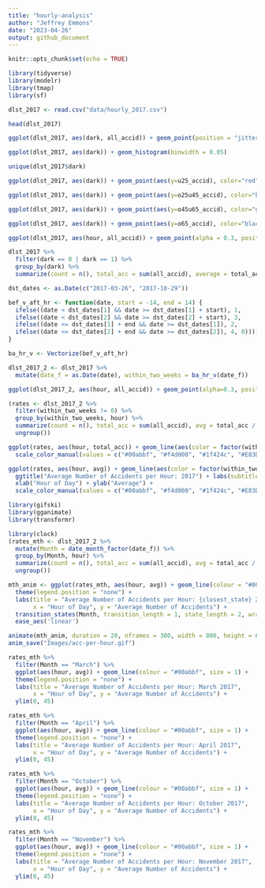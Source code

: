 ```yaml
---
title: "hourly-analysis"
author: "Jeffrey Emmons"
date: "2023-04-26"
output: github_document
---
```


```r
knitr::opts_chunk$set(echo = TRUE)
```

```r
library(tidyverse)
library(modelr)
library(tmap)
library(sf)
```
```r
dlst_2017 <- read.csv("data/hourly_2017.csv")
```

```r
head(dlst_2017)
```

```r
ggplot(dlst_2017, aes(dark, all_accid)) + geom_point(position = "jitter")
```
```r
ggplot(dlst_2017, aes(dark)) + geom_histogram(binwidth = 0.05)
```

```r
unique(dlst_2017$dark)
```

```r
ggplot(dlst_2017, aes(dark)) + geom_point(aes(y=u25_accid), color="red", alpha=0.3, position = "jitter")
```

```r
ggplot(dlst_2017, aes(dark)) + geom_point(aes(y=o25u45_accid), color="blue", alpha=0.3, position = "jitter")
```

```r
ggplot(dlst_2017, aes(dark)) + geom_point(aes(y=o45u65_accid), color="green", alpha=0.3, position = "jitter")
```

```r
ggplot(dlst_2017, aes(dark)) + geom_point(aes(y=o65_accid), color="black", alpha=0.3, position = "jitter")
```

```r
ggplot(dlst_2017, aes(hour, all_accid)) + geom_point(alpha = 0.3, position = "jitter")
```

```r
dlst_2017 %>% 
  filter(dark == 0 | dark == 1) %>% 
  group_by(dark) %>% 
  summarize(count = n(), total_acc = sum(all_accid), average = total_acc / count)
```

```r
dst_dates <- as.Date(c("2017-03-26", "2017-10-29"))

bef_v_aft_hr <- function(date, start = -14, end = 14) {
  ifelse((date < dst_dates[1] && date >= dst_dates[1] + start), 1,
  ifelse((date < dst_dates[2] && date >= dst_dates[2] + start), 3,
  ifelse((date <= dst_dates[1] + end && date >= dst_dates[1]), 2,
  ifelse((date <= dst_dates[2] + end && date >= dst_dates[2]), 4, 0))))
}

ba_hr_v <- Vectorize(bef_v_aft_hr)
```

```r
dlst_2017_2 <- dlst_2017 %>%
  mutate(date_f = as.Date(date), within_two_weeks = ba_hr_v(date_f))
```

```r
ggplot(dlst_2017_2, aes(hour, all_accid)) + geom_point(alpha=0.3, position="jitter") + facet_wrap(~within_two_weeks) 
```
```r
(rates <- dlst_2017_2 %>% 
  filter(within_two_weeks != 0) %>% 
  group_by(within_two_weeks, hour) %>% 
  summarize(count = n(), total_acc = sum(all_accid), avg = total_acc / (count / 265)) %>% 
  ungroup())
```
```r
ggplot(rates, aes(hour, total_acc)) + geom_line(aes(color = factor(within_two_weeks)), size = 1) +
  scale_color_manual(values = c("#00abbf", "#f4d000", "#1f424c", "#E83D3D"), name = "Within two weeks...", labels = c("Before Start", "After Start", "Before End", "After End"))
```
```r
ggplot(rates, aes(hour, avg)) + geom_line(aes(color = factor(within_two_weeks)), size = 1) +
  ggtitle("Average Number of Accidents per Hour: 2017") + labs(subtitle = "Two Weeks Before and After DST Change") +
  xlab("Hour of Day") + ylab("Average") +
  scale_color_manual(values = c("#00abbf", "#f4d000", "#1f424c", "#E83D3D"), name = "Within two weeks...", labels = c("Before Start", "After Start", "Before End", "After End"))
```
```r
library(gifski)
library(gganimate)
library(transformr)
```

```r
library(clock)
(rates_mth <- dlst_2017_2 %>% 
  mutate(Month = date_month_factor(date_f)) %>% 
  group_by(Month, hour) %>% 
  summarize(count = n(), total_acc = sum(all_accid), avg = total_acc / (count / 265)) %>%
  ungroup())
```


```r
mth_anim <- ggplot(rates_mth, aes(hour, avg)) + geom_line(colour = "#00abbf", size = 1) +
  theme(legend.position = "none") +
  labs(title = "Average Number of Accidents per Hour: {closest_state} 2017",
       x = "Hour of Day", y = "Average Number of Accidents") +
  transition_states(Month, transition_length = 1, state_length = 2, wrap = FALSE) +
  ease_aes('linear')

animate(mth_anim, duration = 20, nframes = 300, width = 800, height = 600, renderer = gifski_renderer())
anim_save("Images/acc-per-hour.gif")
```


```r
rates_mth %>% 
  filter(Month == "March") %>% 
  ggplot(aes(hour, avg)) + geom_line(colour = "#00abbf", size = 1) +
  theme(legend.position = "none") +
  labs(title = "Average Number of Accidents per Hour: March 2017",
       x = "Hour of Day", y = "Average Number of Accidents") +
  ylim(0, 45)

rates_mth %>% 
  filter(Month == "April") %>% 
  ggplot(aes(hour, avg)) + geom_line(colour = "#00abbf", size = 1) +
  theme(legend.position = "none") +
  labs(title = "Average Number of Accidents per Hour: April 2017",
       x = "Hour of Day", y = "Average Number of Accidents") +
  ylim(0, 45)

rates_mth %>% 
  filter(Month == "October") %>% 
  ggplot(aes(hour, avg)) + geom_line(colour = "#00abbf", size = 1) +
  theme(legend.position = "none") +
  labs(title = "Average Number of Accidents per Hour: October 2017",
       x = "Hour of Day", y = "Average Number of Accidents") +
  ylim(0, 45)

rates_mth %>% 
  filter(Month == "November") %>% 
  ggplot(aes(hour, avg)) + geom_line(colour = "#00abbf", size = 1) +
  theme(legend.position = "none") +
  labs(title = "Average Number of Accidents per Hour: November 2017",
       x = "Hour of Day", y = "Average Number of Accidents") +
  ylim(0, 45)
```


